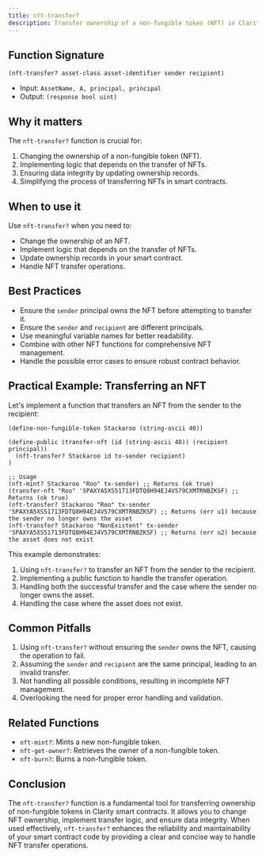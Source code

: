 ```yaml
---
title: nft-transfer?
description: Transfer ownership of a non-fungible token (NFT) in Clarity smart contracts.
---
```


## Function Signature

```clarity
(nft-transfer? asset-class asset-identifier sender recipient)
```

- Input: `AssetName, A, principal, principal`
- Output: `(response bool uint)`

## Why it matters

The `nft-transfer?` function is crucial for:

1. Changing the ownership of a non-fungible token (NFT).
2. Implementing logic that depends on the transfer of NFTs.
3. Ensuring data integrity by updating ownership records.
4. Simplifying the process of transferring NFTs in smart contracts.

## When to use it

Use `nft-transfer?` when you need to:

- Change the ownership of an NFT.
- Implement logic that depends on the transfer of NFTs.
- Update ownership records in your smart contract.
- Handle NFT transfer operations.

## Best Practices

- Ensure the `sender` principal owns the NFT before attempting to transfer it.
- Ensure the `sender` and `recipient` are different principals.
- Use meaningful variable names for better readability.
- Combine with other NFT functions for comprehensive NFT management.
- Handle the possible error cases to ensure robust contract behavior.

## Practical Example: Transferring an NFT

Let's implement a function that transfers an NFT from the sender to the recipient:

```clarity
(define-non-fungible-token Stackaroo (string-ascii 40))

(define-public (transfer-nft (id (string-ascii 40)) (recipient principal))
  (nft-transfer? Stackaroo id tx-sender recipient)
)

;; Usage
(nft-mint? Stackaroo "Roo" tx-sender) ;; Returns (ok true)
(transfer-nft "Roo" 'SPAXYA5XS51713FDTQ8H94EJ4V579CXMTRNBZKSF) ;; Returns (ok true)
(nft-transfer? Stackaroo "Roo" tx-sender 'SPAXYA5XS51713FDTQ8H94EJ4V579CXMTRNBZKSF) ;; Returns (err u1) because the sender no longer owns the asset
(nft-transfer? Stackaroo "NonExistent" tx-sender 'SPAXYA5XS51713FDTQ8H94EJ4V579CXMTRNBZKSF) ;; Returns (err u2) because the asset does not exist
```

This example demonstrates:
1. Using `nft-transfer?` to transfer an NFT from the sender to the recipient.
2. Implementing a public function to handle the transfer operation.
3. Handling both the successful transfer and the case where the sender no longer owns the asset.
4. Handling the case where the asset does not exist.

## Common Pitfalls

1. Using `nft-transfer?` without ensuring the `sender` owns the NFT, causing the operation to fail.
2. Assuming the `sender` and `recipient` are the same principal, leading to an invalid transfer.
3. Not handling all possible conditions, resulting in incomplete NFT management.
4. Overlooking the need for proper error handling and validation.

## Related Functions

- `nft-mint?`: Mints a new non-fungible token.
- `nft-get-owner?`: Retrieves the owner of a non-fungible token.
- `nft-burn?`: Burns a non-fungible token.

## Conclusion

The `nft-transfer?` function is a fundamental tool for transferring ownership of non-fungible tokens in Clarity smart contracts. It allows you to change NFT ownership, implement transfer logic, and ensure data integrity. When used effectively, `nft-transfer?` enhances the reliability and maintainability of your smart contract code by providing a clear and concise way to handle NFT transfer operations.
